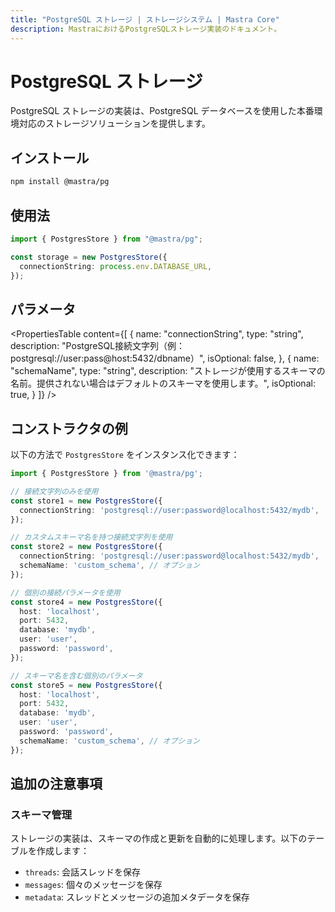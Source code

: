 ```yaml
---
title: "PostgreSQL ストレージ | ストレージシステム | Mastra Core"
description: MastraにおけるPostgreSQLストレージ実装のドキュメント。
---
```


# PostgreSQL ストレージ

PostgreSQL ストレージの実装は、PostgreSQL データベースを使用した本番環境対応のストレージソリューションを提供します。

## インストール

```bash
npm install @mastra/pg
```

## 使用法

```typescript copy showLineNumbers
import { PostgresStore } from "@mastra/pg";

const storage = new PostgresStore({
  connectionString: process.env.DATABASE_URL,
});
```

## パラメータ

<PropertiesTable
  content={[
    {
      name: "connectionString",
      type: "string",
      description:
        "PostgreSQL接続文字列（例：postgresql://user:pass@host:5432/dbname）",
      isOptional: false,
    },
    {
      name: "schemaName",
      type: "string",
      description: 
        "ストレージが使用するスキーマの名前。提供されない場合はデフォルトのスキーマを使用します。",
      isOptional: true,
    }
  ]}
/>

## コンストラクタの例

以下の方法で `PostgresStore` をインスタンス化できます：

```ts
import { PostgresStore } from '@mastra/pg';

// 接続文字列のみを使用
const store1 = new PostgresStore({
  connectionString: 'postgresql://user:password@localhost:5432/mydb',
});

// カスタムスキーマ名を持つ接続文字列を使用
const store2 = new PostgresStore({
  connectionString: 'postgresql://user:password@localhost:5432/mydb',
  schemaName: 'custom_schema', // オプション
});

// 個別の接続パラメータを使用
const store4 = new PostgresStore({
  host: 'localhost',
  port: 5432,
  database: 'mydb',
  user: 'user',
  password: 'password',
});

// スキーマ名を含む個別のパラメータ
const store5 = new PostgresStore({
  host: 'localhost',
  port: 5432,
  database: 'mydb',
  user: 'user',
  password: 'password',
  schemaName: 'custom_schema', // オプション
});
```

## 追加の注意事項

### スキーマ管理

ストレージの実装は、スキーマの作成と更新を自動的に処理します。以下のテーブルを作成します：

- `threads`: 会話スレッドを保存
- `messages`: 個々のメッセージを保存
- `metadata`: スレッドとメッセージの追加メタデータを保存
